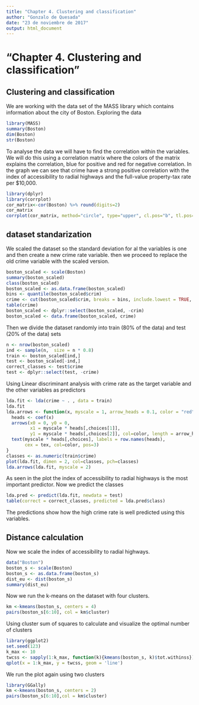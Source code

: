 ```yaml
---
title: "Chapter 4. Clustering and classification"
author: "Gonzalo de Quesada"
date: "23 de noviembre de 2017"
output: html_document
---
```

# "Chapter 4. Clustering and classification"

## Clustering and classification

We are working with the data set of the MASS library which contains information about the city of Boston.
Exploring the data 

```r
library(MASS)
summary(Boston)
dim(Boston)
str(Boston)
```

To analyse the data we will have to find the correlation within the variables. We will do this using a correlation matrix where the colors of the matrix explains the correlation, blue for positive and red for negative correlation. In the graph we can see that crime have a strong positive correlation with the index of accessibility to radial highways and the full-value property-tax rate per \$10,000.

```r
library(dplyr)
library(corrplot)
cor_matrix<-cor(Boston) %>% round(digits=2)
cor_matrix
corrplot(cor_matrix, method="circle", type="upper", cl.pos="b", tl.pos="d", tl.cex=0.6)
```

## dataset standarization

We scaled the dataset so the standard deviation for al the variables is one and then create a new crime rate variable. then we proceed to replace the old crime variable with the scaled version.

```r
boston_scaled <- scale(Boston)
summary(boston_scaled)
class(boston_scaled)
boston_scaled <- as.data.frame(boston_scaled)
bins <- quantile(boston_scaled$crim)
crime <- cut(boston_scaled$crim, breaks = bins, include.lowest = TRUE, label=c("low","med_low", "med_high", "high"))
table(crime)
boston_scaled <- dplyr::select(boston_scaled, -crim)
boston_scaled <- data.frame(boston_scaled, crime)
```
Then we divide the dataset randomly into train (80% of the data) and test (20% of the data) sets

```r
n <- nrow(boston_scaled)
ind <- sample(n,  size = n * 0.8)
train <- boston_scaled[ind,]
test <- boston_scaled[-ind,]
correct_classes <- test$crime
test <- dplyr::select(test, -crime)
```

Using Linear discriminant analysis with crime rate as the target variable and the other variables as predictors

```r
lda.fit <- lda(crime ~ . , data = train)
lda.fit
lda.arrows <- function(x, myscale = 1, arrow_heads = 0.1, color = "red", tex = 0.75, choices = c(1,2)){
  heads <- coef(x)
  arrows(x0 = 0, y0 = 0, 
         x1 = myscale * heads[,choices[1]], 
         y1 = myscale * heads[,choices[2]], col=color, length = arrow_heads)
  text(myscale * heads[,choices], labels = row.names(heads), 
       cex = tex, col=color, pos=3)
}
classes <- as.numeric(train$crime)
plot(lda.fit, dimen = 2, col=classes, pch=classes)
lda.arrows(lda.fit, myscale = 2)
```

As seen in the plot the index of accessibility to radial highways is the most important predictor. Now we predict the classes

```r
lda.pred <- predict(lda.fit, newdata = test)
table(correct = correct_classes, predicted = lda.pred$class)
```

The predictions show how the high crime rate is well predicted using this variables.

## Distance calculation

Now we scale the index of accessibility to radial highways.

```r
data("Boston")
boston_s <- scale(Boston)
boston_s <- as.data.frame(boston_s)
dist_eu <- dist(boston_s)
summary(dist_eu)
```

Now we run the k-means on the dataset with four clusters. 

```r
km <-kmeans(boston_s, centers = 4)
pairs(boston_s[6:10], col = km$cluster)
```

Using cluster sum of squares to calculate and visualize the optimal number of clusters

```r
library(ggplot2)
set.seed(123)
k_max <- 10
twcss <- sapply(1:k_max, function(k){kmeans(boston_s, k)$tot.withinss})
qplot(x = 1:k_max, y = twcss, geom = 'line')
```

We run the plot again using two clusters

```r
library(GGally)
km <-kmeans(boston_s, centers = 2)
pairs(boston_s[6:10],col = km$cluster)
```
